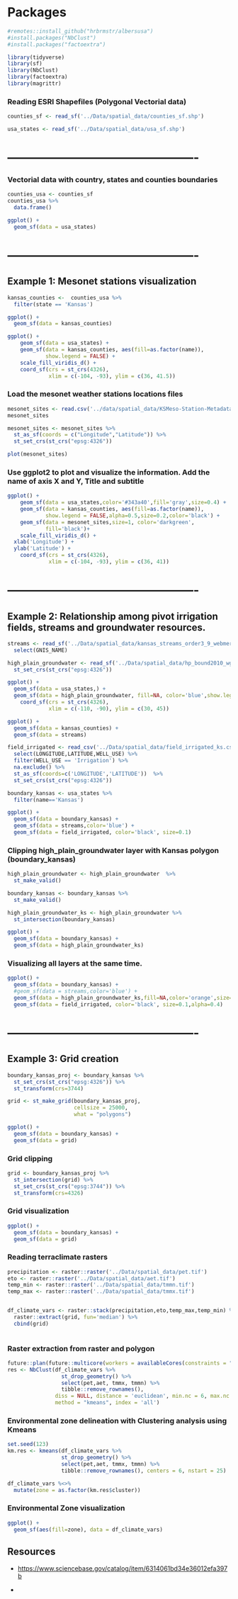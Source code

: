 # Packages

```r
#remotes::install_github("hrbrmstr/albersusa")
#install.packages("NbClust")
#install.packages("factoextra")
```

```r

library(tidyverse)
library(sf)
library(NbClust)
library(factoextra)
library(magrittr)
```

### Reading ESRI Shapefiles (Polygonal Vectorial data)

```r
counties_sf <- read_sf('../Data/spatial_data/counties_sf.shp')

usa_states <- read_sf('../Data/spatial_data/usa_sf.shp')
```

# ----------------------------------------------

### Vectorial data with country, states and counties boundaries

```r
counties_usa <- counties_sf
counties_usa %>% 
  data.frame()
```

```r
ggplot() +
  geom_sf(data = usa_states)
```

# ----------------------------------------------

## Example 1: Mesonet stations visualization

```r
kansas_counties <-  counties_usa %>% 
  filter(state == 'Kansas')
```

```r
ggplot() + 
  geom_sf(data = kansas_counties)
```

```r
ggplot() +
    geom_sf(data = usa_states) +
    geom_sf(data = kansas_counties, aes(fill=as.factor(name)),
            show.legend = FALSE) +
    scale_fill_viridis_d() +
    coord_sf(crs = st_crs(4326), 
             xlim = c(-104, -93), ylim = c(36, 41.5))
```

### Load the mesonet weather stations locations files

```r
mesonet_sites <- read.csv('../data/spatial_data/KSMeso-Station-Metadata.csv',skip = 2)
mesonet_sites
```

```r
mesonet_sites <- mesonet_sites %>% 
  st_as_sf(coords = c("Longitude","Latitude")) %>%
  st_set_crs(st_crs("epsg:4326"))

plot(mesonet_sites)
```

### Use ggplot2 to plot and visualize the information. Add the name of axis X and Y, Title and subtitle

```r
ggplot() +
    geom_sf(data = usa_states,color='#343a40',fill='gray',size=0.4) +
    geom_sf(data = kansas_counties, aes(fill=as.factor(name)),
            show.legend = FALSE,alpha=0.5,size=0.2,color='black') + 
    geom_sf(data = mesonet_sites,size=1, color='darkgreen',
            fill='black')+ 
    scale_fill_viridis_d() +
  xlab('Longitude') +
  ylab('Latitude') +
    coord_sf(crs = st_crs(4326), 
             xlim = c(-104, -93), ylim = c(36, 41)) 
```

# ----------------------------------------------

## Example 2: Relationship among pivot irrigation fields, streams and groundwater resources.

```r
streams <- read_sf('../Data/spatial_data/kansas_streams_order3_9_webmerc.shp') %>%
  select(GNIS_NAME)

```

```r
high_plain_groundwater <- read_sf('../Data/spatial_data/hp_bound2010_wgs84.shp') %>%
  st_set_crs(st_crs("epsg:4326"))

```

```r
ggplot() +
  geom_sf(data = usa_states,) +
  geom_sf(data = high_plain_groundwater, fill=NA, color='blue',show.legend = TRUE)  +
    coord_sf(crs = st_crs(4326), 
             xlim = c(-110, -90), ylim = c(30, 45)) 
```

```r
ggplot() + 
  geom_sf(data = kansas_counties) +
  geom_sf(data = streams)
```

```r
field_irrigated <- read_csv('../Data/spatial_data/field_irrigated_ks.csv') %>%
  select(LONGITUDE,LATITUDE,WELL_USE) %>%
  filter(WELL_USE == 'Irrigation') %>%
  na.exclude() %>%
  st_as_sf(coords=c('LONGITUDE','LATITUDE'))  %>%
  st_set_crs(st_crs("epsg:4326"))
```

```r

boundary_kansas <- usa_states %>% 
  filter(name=='Kansas')

ggplot() + 
  geom_sf(data = boundary_kansas) +
  geom_sf(data = streams,color='blue') + 
  geom_sf(data = field_irrigated, color='black', size=0.1)
```

### Clipping high_plain_groundwater layer with Kansas polygon (boundary_kansas)

```r

high_plain_groundwater <- high_plain_groundwater  %>%
  st_make_valid()

boundary_kansas <- boundary_kansas %>% 
  st_make_valid()

high_plain_groundwater_ks <- high_plain_groundwater %>% 
  st_intersection(boundary_kansas)

ggplot() + 
  geom_sf(data = boundary_kansas) + 
  geom_sf(data = high_plain_groundwater_ks)

```

### Visualizing all layers at the same time.

```r
ggplot() + 
  geom_sf(data = boundary_kansas) +
  #geom_sf(data = streams,color='blue') + 
  geom_sf(data = high_plain_groundwater_ks,fill=NA,color='orange',size=3,alpha=0.7) + 
  geom_sf(data = field_irrigated, color='black', size=0.1,alpha=0.4)


```

# ----------------------------------------------

## Example 3: Grid creation

```r

boundary_kansas_proj <- boundary_kansas %>%
  st_set_crs(st_crs("epsg:4326")) %>%
  st_transform(crs=3744) 

grid <- st_make_grid(boundary_kansas_proj,
                     cellsize = 25000,
                     what = "polygons") 

ggplot() + 
  geom_sf(data = boundary_kansas) + 
  geom_sf(data = grid)
```

### Grid clipping

```r
grid <- boundary_kansas_proj %>% 
  st_intersection(grid) %>%
  st_set_crs(st_crs("epsg:3744")) %>%
  st_transform(crs=4326) 
```

### Grid visualization

```r
ggplot() + 
  geom_sf(data = boundary_kansas) + 
  geom_sf(data = grid)  
```

### Reading terraclimate rasters

```r
precipitation <- raster::raster('../Data/spatial_data/pet.tif')
eto <- raster::raster('../Data/spatial_data/aet.tif')
temp_min <- raster::raster('../Data/spatial_data/tmmn.tif')
temp_max <- raster::raster('../Data/spatial_data/tmmx.tif')


df_climate_vars <- raster::stack(precipitation,eto,temp_max,temp_min) %>%
  raster::extract(grid, fun='median') %>%
  cbind(grid)
  

```

### Raster extraction from raster and polygon

```r
future::plan(future::multicore(workers = availableCores(constraints = "multicore")))
res <- NbClust(df_climate_vars %>%
                 st_drop_geometry() %>%
                 select(pet,aet, tmmx, tmmn) %>% 
                 tibble::remove_rownames(), 
               diss = NULL, distance = 'euclidean', min.nc = 6, max.nc = 85, 
               method = "kmeans", index = 'all')


```

### Environmental zone delineation with Clustering analysis using Kmeans

```r
set.seed(123)
km.res <- kmeans(df_climate_vars %>%
                 st_drop_geometry() %>%
                 select(pet,aet, tmmx, tmmn) %>% 
                 tibble::remove_rownames(), centers = 6, nstart = 25)

df_climate_vars %<>% 
  mutate(zone = as.factor(km.res$cluster))


```

### Environmental Zone visualization

```r
ggplot() + 
  geom_sf(aes(fill=zone), data = df_climate_vars)
```

## Resources

-   <https://www.sciencebase.gov/catalog/item/6314061bd34e36012efa397b>

-   
